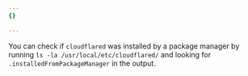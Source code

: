 ```yaml
---
{}

---
```


You can check if `cloudflared` was installed by a package manager by running `ls -la /usr/local/etc/cloudflared/` and looking for `.installedFromPackageManager` in the output.